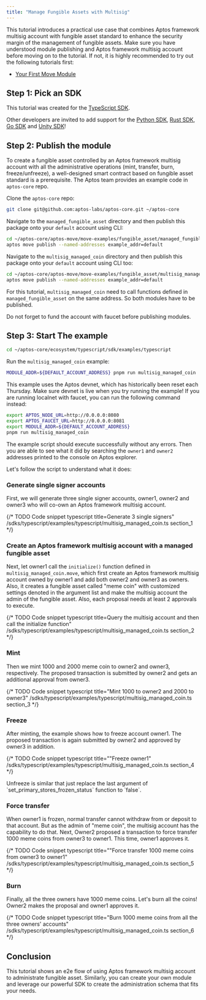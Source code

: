 ```yaml
---
title: "Manage Fungible Assets with Multisig"
---
```







This tutorial introduces a practical use case that combines Aptos framework
multisig account with fungible asset standard to enhance the security margin of
the management of fungible assets. Make sure you have understood module
publishing and Aptos framework multisig account before moving on to the
tutorial. If not, it is highly recommended to try out the following tutorials
first:

- [Your First Move Module](/build/guides/first-move-module)

## Step 1: Pick an SDK

This tutorial was created for the [TypeScript SDK](/build/sdks/ts-sdk).

Other developers are invited to add support for
the [Python SDK](/build/sdks/python-sdk), [Rust SDK](/build/sdks/rust-sdk),
[Go SDK](/build/sdks/go-sdk) and [Unity SDK](/build/sdks/unity-sdk)!

## Step 2: Publish the module

To create a fungible asset controlled by an Aptos framework multisig account
with all the administrative operations (mint, transfer, burn, freeze/unfreeze),
a well-designed smart contract based on fungible asset standard is a
prerequisite. The Aptos team provides an example code in `aptos-core` repo.

Clone the `aptos-core` repo:

```bash filename="Terminal"
git clone git@github.com:aptos-labs/aptos-core.git ~/aptos-core
```

Navigate to the `managed_fungible_asset` directory and then publish this package
onto your `default` account using CLI:

```bash filename="Terminal"
cd ~/aptos-core/aptos-move/move-examples/fungible_asset/managed_fungible_asset
aptos move publish --named-addresses example_addr=default
```

Navigate to the `multisig_managed_coin` directory and then publish this package
onto your `default` account using CLI too:

```bash filename="Terminal"
cd ~/aptos-core/aptos-move/move-examples/fungible_asset/multisig_managed_coin
aptos move publish --named-addresses example_addr=default
```

For this tutorial, `multisig_managed_coin` need to call functions defined
in `managed_fungible_asset` on the same address. So both modules have to be
published.

<Aside type="note">
  Do not forget to fund the account with faucet before publishing modules.
</Aside>

## Step 3: Start The example

```bash filename="Terminal"
cd ~/aptos-core/ecosystem/typescript/sdk/examples/typescript
```

Run the `multisig_managed_coin` example:

```bash filename="Terminal"
MODULE_ADDR=${DEFAULT_ACCOUNT_ADDRESS} pnpm run multisig_managed_coin
```

<Aside type="note">
  This example uses the Aptos devnet, which has historically been reset each
  Thursday.
  Make sure devnet is live when you try running the example! If you are running
  localnet with faucet, you can run the following command instead:

  ```bash filename="Terminal"
  export APTOS_NODE_URL=http://0.0.0.0:8080
  export APTOS_FAUCET_URL=http://0.0.0.0:8081
  export MODULE_ADDR=${DEFAULT_ACCOUNT_ADDRESS}
  pnpm run multisig_managed_coin
  ```
</Aside>

The example script should execute successfully without any errors. Then you are
able to see what it did by searching the `owner1` and `owner2` addresses printed
to the console on Aptos explorer.

Let&apos;s follow the script to understand what it does:

### Generate single signer accounts

First, we will generate three single signer accounts, owner1, owner2 and owner3
who will co-own an Aptos framework multisig account.

{/* TODO Code snippet
  typescript title=Generate 3 single signers"
  /sdks/typescript/examples/typescript/multisig_managed_coin.ts
  section_1
  */}

### Create an Aptos framework multisig account with a managed fungible asset

Next, let owner1 call the `initialize()` function defined
in `multisig_managed_coin.move`, which first create an Aptos framework multisig
account owned by owner1 and add both owner2 and owner3 as owners. Also, it
creates a fungible asset called &quot;meme coin&quot; with customized settings denoted in
the argument list and make the multisig account the admin of the fungible asset.
Also, each proposal needs at least 2 approvals to execute.

{/* TODO Code snippet
  typescript title=Query the multisig account and then call the initialize function"
  /sdks/typescript/examples/typescript/multisig_managed_coin.ts
  section_2
  */}

### Mint

Then we mint 1000 and 2000 meme coin to owner2 and owner3, respectively. The
proposed transaction is submitted by owner2 and gets an additional approval from
owner3.

{/* TODO Code snippet
  typescript title="Mint 1000 to owner2 and 2000 to owner3"
  /sdks/typescript/examples/typescript/multisig_managed_coin.ts
  section_3
  */}

### Freeze

After minting, the example shows how to freeze account owner1. The proposed
transaction is again submitted by owner2 and approved by owner3 in addition.

{/* TODO Code snippet
  typescript title=""Freeze owner1"
  /sdks/typescript/examples/typescript/multisig_managed_coin.ts
  section_4
  */}

<Aside type="note">
  Unfreeze is similar that just replace the last argument of
  `set_primary_stores_frozen_status` function to `false`.
</Aside>

### Force transfer

When owner1 is frozen, normal transfer cannot withdraw from or deposit to that
account. But as the admin of &quot;meme coin&quot;, the multisig account has the
capability to do that.
Next, Owner2 proposed a transaction to force transfer 1000 meme coins from
owner3 to owner1. This time, owner1 approves it.

{/* TODO Code snippet
  typescript title=""Force transfer 1000 meme coins from owner3 to owner1"
  /sdks/typescript/examples/typescript/multisig_managed_coin.ts
  section_5
  */}

### Burn

Finally, all the three owners have 1000 meme coins. Let&apos;s burn all the coins!
Owner2 makes the proposal and owner1 approves it.

{/* TODO Code snippet
  typescript title="Burn 1000 meme coins from all the three owners' accounts"
  /sdks/typescript/examples/typescript/multisig_managed_coin.ts
  section_6
  */}

## Conclusion

This tutorial shows an e2e flow of using Aptos framework multisig account to
administrate fungible asset. Similarly, you can create your own module and
leverage our powerful SDK to create the administration schema that fits your
needs.
